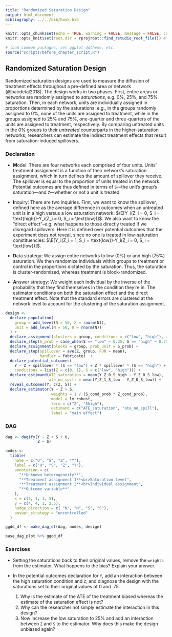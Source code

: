```yaml
---
title: "Randomized Saturation Design"
output: html_document
bibliography: ../../bib/book.bib
---
```


<!-- note do_bookdown is set in index.rmd, so we know if you're running just this .Rmd or compiling the book-->
```r
knitr::opts_chunk$set(echo = TRUE, warning = FALSE, message = FALSE, cache = FALSE)
knitr::opts_knit$set(root.dir = rprojroot::find_rstudio_root_file()) # files are all relative to RStudio project home
```

```r
# load common packages, set ggplot ddtheme, etc.
source("scripts/before_chapter_script.R")
```

<!-- start post here, do not edit above -->

## Randomized Saturation Design

Randomized saturation designs are used to measure the diffusion of treatment effects throughout a pre-defined area or network (@bairdetal2018). The design works in two phases. First, entire areas or networks are randomly assigned to *saturations*, e.g. 0%, 25%, and 75% saturation. Then, in each network, units are individually assigned in proportions determined by the saturations: e.g., in the groups randomly assigned to 0%, none of the units are assigned to treatment, while in the groups assigned to 25% and 75%, one-quarter and three-quarters of the units are assigned to treatment, respectively. By comparing untreated units in the 0% groups to their *untreated* counterparts in the higher-saturation networks, researchers can estimate the indirect treatment effects that result from saturation-induced spillovers.

### Declaration

- **M**odel: There are four networks each comprised of four units. Units' treatment assignment is a function of their network's saturation assignment, which in turn defines the amount of spillover they receive. The spillover is equal to the proportion of units treated in the network. Potential outcomes are thus defined in terms of `S`---the unit's group's saturation---and `Z`---whether or not a unit is treated.

- **I**nquiry: There are two inquiries. First, we want to know the spillover, defined here as the average difference in outcomes when an untreated unit is in a high versus a low saturation network: $\E[Y_i(Z_i = 0, S_i = \text{high})-Y_i(Z_i = 0, S_i = \text{low})]$. We also want to know the "direct effect"--e.g. what happens to those directly treated if we disregard spillovers. Here it is defined over potential outcomes that the experiment does not reveal, since no one is treated in low-saturation constituencies: $\E[Y_i(Z_i = 1, S_i = \text{low})-Y_i(Z_i = 0, S_i = \text{low})]$.  

- **D**ata strategy: We assign entire networks to low (0%) or and high (75%) saturation. We then randomize individuals within groups to treatment or control in the proportions dictated by the saturation. Thus, the saturation is cluster-randomized, whereas treatment is block-randomized.

- **A**nswer strategy: We weight each individual by the inverse of the probability that they find themselves in the condition they're in. The estimator conditions on both the saturation effect and the direct treatment effect. Note that the standard errors are clustered at the network level to account for the clustering of the saturation assignment.

<!-- # ```{r} -->
<!-- # design <-  -->
<!-- #   declare_population(network = add_level(N = 4),  -->
<!-- #                      unit = add_level(N = 4, U = rnorm(N))) + -->
<!-- #   declare_assignment(assignment_variable = "S",  -->
<!-- #                      clusters = network,  -->
<!-- #                      conditions = c("low","high")) + -->
<!-- #   declare_assignment(prob = 0.25,  -->
<!-- #                      blocks = network,  -->
<!-- #                      assignment_variable = "Z_S_low") + -->
<!-- #   declare_assignment(prob = 0.75,  -->
<!-- #                      blocks = network,  -->
<!-- #                      assignment_variable = "Z_S_high") + -->
<!-- #   declare_step(spillover_low = ave(Z_S_low, network, FUN = mean),  -->
<!-- #                spillover_high = ave(Z_S_high, network, FUN = mean),handler = fabricate)  + -->
<!-- #   declare_potential_outcomes(Y ~ Z + spillover_low * (S == "low") +  -->
<!-- #                                Z * spillover_high * (S == "high") + U, -->
<!-- #                              conditions = list(Z = c(0, 1),  S = c("low", "high"))) + -->
<!-- #   declare_estimand(ate_saturation = mean(Y_Z_0_S_high - Y_Z_0_S_low), -->
<!-- #                    ate_no_spill = mean(Y_Z_1_S_low - Y_Z_0_S_low)) + -->
<!-- #   reveal_outcomes(Z,S) + -->
<!-- #   declare_step(ipw = 1 / ( -->
<!-- #     S_cond_prob * (Z_S_low_cond_prob * (S == "low") +  -->
<!-- #                      Z_S_high_cond_prob * (S == "high"))), -->
<!-- #     handler = fabricate) + -->
<!-- #   reveal_outcomes(Y, c(Z, S)) + -->
<!-- #   declare_estimator( -->
<!-- #     Y ~ Z * S, -->
<!-- #     clusters = network, -->
<!-- #     model = lm_robust, -->
<!-- #     term = c("Z", "Shigh"), -->
<!-- #     estimand = c("ate_no_spill", "ate_saturation"), -->
<!-- #     weight = ipw -->
<!-- #   ) -->
<!-- # ``` -->

<!--
JC Comment: I see that the previous version was far too complex but the updated version was
misleadingly simple. The POs need to be a function of the proportion of units treated, not
simply a fixed trait of the saturation category you're assigned to. As it was setup before,
I could set the saturations at all sorts of crazy values and it makes no difference, it was
basically a het-fx by blocks design. Also, the point and variance estimators were biased
because this design requires IPWing. To me, the minimally sufficient declaration has to
illustrate the design works in terms of bias and coverage in a DGP it was specifically
setup to handle.
-->

```r
design <-
  declare_population(
    group = add_level(N = 50, X = rnorm(N)),
    unit = add_level(N = 50, U = rnorm(N))
  ) +
  declare_assignment(clusters = group, conditions = c("low", "high"), assignment_variable = S) +
  declare_step(S_prob = case_when(S == "low" ~ 0.25, S == "high" ~ 0.75), mutate) +
  declare_assignment(blocks = group, prob_unit = S_prob) +
  declare_step(spillover = ave(Z, group, FUN = mean),
               handler = fabricate)  +
  declare_potential_outcomes(
    Y ~ Z + spillover * (S == "low") + Z * spillover * (S == "high") + X + U,
    conditions = list(Z = c(0, 1), S = c("low", "high"))) +
  declare_estimand(ATE_saturation = mean(Y_Z_0_S_high - Y_Z_0_S_low),
                   ate_no_spill = mean(Y_Z_1_S_low - Y_Z_0_S_low)) +
  reveal_outcomes(Y, c(Z, S)) +
  declare_estimator(Y ~ Z + S,
                    weights = 1 / (S_cond_prob * Z_cond_prob),
                    model = lm_robust,
                    term = c("Z", "Shigh"),
                    estimand = c("ATE_saturation", "ate_no_spill"),
                    label = "main effect")
```

<!-- # ```{r saturation, echo = FALSE} -->
<!-- # draw_data(design) %>%  -->
<!-- #   mutate( -->
<!-- #     label = paste0("Group ", group, "\nSaturation = ", S),  -->
<!-- #     Z = as.factor(Z) -->
<!-- #   ) %>%  -->
<!-- #   ggplot() + -->
<!-- #   geom_point(aes(y = 1, x = unit, shape = Z, color = Z))  + -->
<!-- #   facet_wrap(~ label, scales = "free", nrow = 1) + -->
<!-- #   theme(axis.title.y = element_blank(), -->
<!-- #     axis.text.y = element_blank(), -->
<!-- #     axis.ticks.y = element_blank(), -->
<!-- #     axis.line = element_blank())  -->
<!-- # ``` -->

### DAG

```r

dag <- dagify(Y ~ Z + S + U,
              Z ~ S)

nodes <-
  tibble(
    name = c("U", "S", "Z", "Y"),
    label = c("U", "S", "Z", "Y"),
    annotation = c(
      "**Unknown heterogeneity**",
      "**Treatment assignment 1**<br>Saturation level",
      "**Treatment assignment 2**<br>Individual assignment",
      "**Outcome variable**"
    ),
    x = c(5, 1, 1, 5),
    y = c(4, 4, 1, 2.5),
    nudge_direction = c( "N", "N", "S", "S"),
    answer_strategy = "uncontrolled"
  )

ggdd_df <- make_dag_df(dag, nodes, design)

base_dag_plot %+% ggdd_df
```

### Exercises

<!-- - Increase the saturation of the "low" condition from 0% to 25% and diagnose the design. Notice how this changes the mean saturation and direct effect estimands. Now set the saturations both equal to 25%. Explain why the two estimands do or do not change. -->

- Setting the saturations back to their original values, remove the `weights` from the estimator. What happens to the bias? Explain your answer.

- In the potential outcomes declaration for `Y`, add an interaction between the high saturation condition and `Z`, and diagnose the design with the saturations set to their original values of 0 and .75.
  1. Why is the estimate of the ATE of the treatment biased whereas the estimate of the saturation effect is not?
  2. Why can the researcher not simply estimate the interaction in this design?
  3. Now increase the low saturation to 25% and add an interaction between `Z` and `S` to the estimator. Why does this make the design unbiased again?

<!-- ### Online Appendix Applied Example -->

<!-- @asunka2019, for example, wanted to know if the presence of election monitors at ballot stations would displace violence and fraud to other ballot stations. They randomized constituencies to low, medium, and high levels of saturation, and then randomized ballot stations to have election monitoring or not in low, medium, or high concentrations, depending on the randomized saturation. In the original study, the authors did not include a zero-saturation condition. Here, we declare a simplified version of their design in which a zero-saturation condition is included.  -->

<!-- Main points to develop: -->

<!-- - Randomized saturation is great when you get the model right. Though, show how IPW reduces the power to detect main effect, especially if there's no spillover. -->
<!-- - Randomized saturation assumes a model that may be wrong. In particular, spillovers are restricted to containers. But this might not be correct. -->

<!-- ### Design Declaration -->

<!-- - **M**odel:  -->
<!-- Potential outcomes are defined in terms of `S`---the saturation---and `Z`---whether or not a ballot station is treated. We model spillovers in two ways. In the first, the amount of spillover that affects a unit is determined by how many other units in its network are treated. In the second, the amount of spillover a unit receives is determined by whether that unit's geographic neighbor is treated, irrespective of whether they share a network. -->

<!-- - **I**nquiry:  -->
<!-- We want to know the effect of having high and medium levels of saturation versus low saturation in the control: $\E[Y_i(Z_i = 0, S_i = \text{high})-Y_i(Z_i = 0, S_i = \text{low})]$ and $\E[Y_i(Z_i = 0, S_i = \text{medium})-Y_i(Z_i = 0, S_i = \text{low})]$. We also want to know the "direct effect"--e.g. what happens to those directly treated if we disregard spillovers. Here it is defined over potential outcomes that the experiment does not reveal, since no one is treated in low-saturation constituencies: $\E[Y_i(Z_i = 1, S_i = \text{low})-Y_i(Z_i = 0, S_i = \text{low})]$.   -->

<!-- - **D**ata strategy: We assign entire groups of individual ballot stations to one of three saturations: low (0%), medium (50%), and high (75%). We then randomize individuals within groups to treatment or control in the proportions dictated by the saturation. Thus, the saturation is cluster-randomized, whereas treatment is block-randomized. -->

<!-- - **A**nswer strategy: We weight each individual by the inverse of the probability that they find themselves in the condition they're in. To estimate spillovers, we run one regression comparing high and one regression comparing medium to low saturation control units. To estimate the direct effect, we run a regression of the outcome on the treatment indicatior on the full sample, controlling for saturation. -->


<!-- ```{r} -->
<!-- N_individuals <- 60 -->
<!-- N_groups <- 15 -->
<!-- G_per_saturation <- c(5,5,5) -->

<!-- design <-  -->
<!--   declare_population(N = N_individuals,  -->
<!--                      X = 1:N,  -->
<!--                      U = rnorm(N), -->
<!--                      G = ntile(X, N_groups)) +  -->
<!--   declare_assignment(assignment_variable = "S",  -->
<!--                      clusters = G,  -->
<!--                      conditions = c("low","med","high"), -->
<!--                      m_each = G_per_saturation) + -->
<!--   declare_assignment(prob = 0, -->
<!--                      blocks = G, -->
<!--                      assignment_variable = "Z_S_low") + -->
<!--   declare_assignment(prob = .5, -->
<!--                      blocks = G, -->
<!--                      assignment_variable = "Z_S_med") + -->
<!--   declare_assignment(prob = .75, -->
<!--                      blocks = G, -->
<!--                      assignment_variable = "Z_S_high") + -->
<!--   declare_step( -->
<!--     spillover_low = ave(Z_S_low, G, FUN = sum) * .1, -->
<!--     spillover_med = ave(Z_S_med, G, FUN = sum) * .1, -->
<!--     spillover_high = ave(Z_S_high, G, FUN = sum) * .1, -->
<!--     handler = fabricate, -->
<!--     label = "spillover")  + -->
<!--   declare_potential_outcomes( -->
<!--     Y ~ Z * -.20 + U +  -->
<!--       spillover_low * (S == "low") +  -->
<!--       spillover_med * (S == "med") +  -->
<!--       spillover_high * (S == "high"), -->
<!--     conditions = list(Z = c(0,1), S = c("low","med","high"))) + -->
<!--   declare_estimand(high = mean(Y_Z_0_S_high - Y_Z_0_S_low), -->
<!--                    med =  mean(Y_Z_0_S_med - Y_Z_0_S_low),  -->
<!--                    ate_no_spill = mean(Y_Z_1_S_low - Y_Z_0_S_low)) + -->
<!--   reveal_outcomes(Z,S) + -->
<!--   declare_step( -->
<!--     w = 1 / (S_cond_prob * (Z_S_low_cond_prob * (S == "low") +  -->
<!--                    Z_S_med_cond_prob * (S == "med") +  -->
<!--                    Z_S_high_cond_prob * (S == "high"))), -->
<!--     handler = fabricate) + -->
<!--   reveal_outcomes(Y,c(Z, S)) + -->
<!--   declare_estimator(model = lm_robust,  -->
<!--                     formula = Y ~ S, -->
<!--                     subset = Z == 0 & S %in% c("high","low"),  -->
<!--                     estimand = "high", -->
<!--                     weights = w, -->
<!--                     label = "high vs low") + -->
<!--   declare_estimator(model = lm_robust,  -->
<!--                     formula = Y ~ S, -->
<!--                     subset = Z == 0 & S %in% c("med","low"),  -->
<!--                     weights = w, -->
<!--                     estimand = "med", -->
<!--                     label = "med vs low") + -->
<!--   declare_estimator(model = lm_robust,  -->
<!--                     formula = Y ~ Z + S, -->
<!--                     term = "Z",  -->
<!--                     weights = w, -->
<!--                     estimand = "ate_no_spill", -->
<!--                     label = "main effect") -->
<!-- ``` -->

<!-- Here's what our hypothetical country looks like: -->

<!-- ```{r, echo=FALSE} -->
<!-- draw_data(design) %>%  -->
<!--   ggplot(aes(x = 1, y = X, color = as.factor(G))) + -->
<!--   geom_point() + -->
<!--   scale_color_discrete("Ballot station") + -->
<!--   scale_y_continuous("Latitude") + -->
<!--   scale_x_continuous("Longitude") + -->
<!--   geom_hline(yintercept = seq(1, N_individuals, by = N_individuals / N_groups) - .5) -->
<!-- ``` -->

<!-- Let's diagnose -->

<!-- ```{r, eval = do_diagnosis & !exists("do_bookdown")} -->
<!-- diagnosis <- diagnose_design(design, sims = sims) -->
<!-- ``` -->


<!-- ```{r, echo = FALSE, purl = FALSE} -->
<!-- # figure out where the dropbox path is, create the directory if it doesn't exist, and name the RDS file -->
<!-- rds_file_path <- paste0(get_dropbox_path("06_Randomized_Saturation_Designs"), "/diagnosis.RDS") -->
<!-- if (do_diagnosis & !exists("do_bookdown")) { -->
<!--   write_rds(diagnosis, path = rds_file_path) -->
<!-- } -->
<!-- diagnosis <- read_rds(rds_file_path) -->
<!-- ``` -->

<!-- Our diagnosis shows this design does a pretty great job, under this model of spillovers: -->

<!-- ```{r} -->
<!-- diagnosis %>% reshape_diagnosis() %>% kable() -->
<!-- ``` -->

<!-- - It's particularly nice, since we're able to estimate the direct effect (whose constitutive POs we never observe) by partialling out spillovers. -->

<!-- - Show here: power tradeoffs for main effects versus spillovers, in terms of  -->
<!--   proportion of sample allocated to the "low" versus other conditions -->

<!-- - and also in terms of IPW (equivalent sample size with everyone in the .5 condition) -->


<!-- Now, we consider a model of spillovers in which fraud is displaced latitudinally,  -->
<!-- from one neighbor to the next. Say, because there are roads traveling north and  -->
<!-- fraudsters disregard boundaries (in reality, they are unlikely to do so). -->

<!-- ```{r} -->
<!-- distal_design <- -->
<!--   replace_step( -->
<!--     design = design, -->
<!--     step = "spillover", -->
<!--     new_step = declare_step( -->
<!--       next_neighbor = c(N, 1:(N - 1)), -->
<!--       spillover_low = Z_S_low[next_neighbor], -->
<!--       spillover_med = Z_S_med[next_neighbor], -->
<!--       spillover_high = Z_S_high[next_neighbor], -->
<!--       handler = fabricate -->
<!--     ) -->
<!--   ) -->
<!-- ``` -->


<!-- ```{r, eval = do_diagnosis & !exists("do_bookdown")} -->
<!-- distal_diagnosis <- diagnose_design(distal_design, sims = sims) -->
<!-- ``` -->


<!-- ```{r, echo = FALSE, purl = FALSE} -->
<!-- # figure out where the dropbox path is, create the directory if it doesn't exist, and name the RDS file -->
<!-- rds_file_path <- paste0(get_dropbox_path("06_Randomized_Saturation_Designs"), "/distal_diagnosis.RDS") -->
<!-- if (do_diagnosis & !exists("do_bookdown")) { -->
<!--   write_rds(distal_diagnosis, path = rds_file_path) -->
<!-- } -->
<!-- distal_diagnosis <- read_rds(rds_file_path) -->
<!-- ``` -->

<!-- - When there are next-neighbor spillovers that ignore boundaries, the estimator is biased again -->

<!-- ```{r} -->
<!-- distal_diagnosis %>% reshape_diagnosis() %>% kable() -->
<!-- ``` -->
